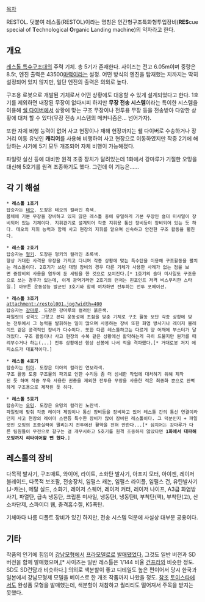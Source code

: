 [[목차]]

RESTOL. 덧붙여 레스톨(RESTOL)이라는 명칭은 인간형구조특화형투입장비('''RES'''cue special of '''T'''echnological '''O'''rganic '''L'''anding machine)의 약자라고 한다.

== 개요 ==
[[레스톨 특수구조대]]의 주력 기체. 총 5기가 존재한다. 사이즈는 전고 6.05m이며 중량은 8.5t, 엔진 출력은 43500[[마력]]이라는 설정. 어떤 방식의 엔진을 탑재했는 지까지는 딱히 설정되어 있지 않지만, 일단 엔진의 출력은 의외로 높다.

구조용 로봇으로 개발된 기체로서 어떤 상황에도 대응할 수 있게 설계되었다고 한다. 1호기를 제외하면 내장된 무장이 없다시피 하지만 '''무장 전송 시스템'''이라는 특이한 시스템을 이용해  [[쉘 다이버]]에서 상황에 맞는 구조 무장이나 전투용 무장 등을 전송받아 다양한 상황에 대처 할 수 있다(무장 전송 시스템의 메커니즘은... 넘어가자).

또한 자체 비행 능력이 없어 사고 현장이나 재해 현장까지는 쉘 다이버로 수송하거나 장거리 이동 유닛인 '''캐리어'''를 사용해 비행하여 사고 현장으로 이동하였지만 작중 2기에 해당하는 시기에 5기 모두 개조되어 자체 비행이 가능해졌다.

파일럿 실신 등에 대비한 원격 조종 장치가 달려있는데 1화에서 강마루가 기절한 오밍을 대신해 5호기를 원격 조종하기도 했다.
그런데 이 기능은......  

== 각 기 해설 ==
 * '''레스톨 1호기'''
 탑승자는 [[테오]]. 도장은 테오의 컬러인 흑색.
 몸체에 기본 무장을 장비하고 있지 않은 레스톨 중에 유일하게 기본 무장인 숄더 미사일이 장비되어 있는 기체이다. 지휘관기로 설계되어 각종 지휘용 통신 장비등이 장비되어 있는 듯 하다. 테오의 지휘 능력과 함께 사고 현장의 지휘를 맡으며 신속하고 안전한 구조 활동을 펼친다.

 * '''레스톨 2호기'''
 탑승자는 [[펑키]]. 도장은 펑키의 컬러인 초록색.
 항상 거대한 사격용 무장을 가지고 다니며 각종 상황에 맞는 특수탄을 이용해 구조활동을 펼치는 레스톨이다. 2호기가 쓰던 대형 장비의 경우 다른 기체가 사용한 사례가 없는 점을 보면 중장비의 사용을 염두에 둔 세팅을 한 것으로 보여진다.[* 1호기의 숄더 미사일도 구조용으로 쓰는 경우가 있는데, 이게 광역기라면 2호기의 런처는 핀포인트 저격 비스무리한 스타일.] 아무튼 운동성능 발군인 3호기와 함께 여차하면 전투하는 전투 포메이션.

 * '''레스톨 3호기'''
 attachment:/restol001.jpg?width=400
 탑승자는 [[강마루]]. 도장은 강마루의 컬러인 붉은색.
 파일럿의 성격도 그렇고 본디 운동성에 초점을 맞춘 기체로 구조 활동 보단 각종 상황에 맞는 전투에서 그 능력을 발휘하는 일이 많으며 사용하는 장비 또한 화염 방사기나 레이저 블레이드 같은 공격적인 장비가 다수이다. 또한 다른 레스톨하고는 다르게 양 어깨에 부스터가 달려있다. 구조 활동이나 사고 현장의 수복 같은 상황에선 활약하는게 극히 드물지만 뭔가를 때려부수거나 하는(...) 전투 상황에선 항상 선봉에 나서 적을 격파했다.[* 거대로봇 저지 에피소드가 대표적이다.]

 * '''레스톨 4호기'''
 탑승자는 [[미아]]. 도장은 미아의 컬러인 연보라색.
 구조 활동 도중 구조물의 파괴로 인한 수리등 좀 더 섬세한 작업에 대처하기 위해 제작된 듯 하며 작중 쭈욱 사용한 권총을 제외한 전투용 무장을 사용한 적은 최종화 뿐으로 완벽하게 구조용으로 제작된 듯 하다.

 * '''레스톨 5호기'''
 탑승자는 [[오밍]]. 도장은 오밍의 컬러인 노란색.
 파일럿에 맞춰 각종 레이더 제밍이나 통신 장비등을 장비하고 있어 레스톨 간의 통신 연결이라던지 사고 현장의 레이더 스캔등 특수한 장비가 많이 장비된 레스톨이다. 그 덕분인지 + 파일럿인 오밍의 조종실력이 딸리는지 전투에선 활약을 전혀 안한다...[* 심지어는 강마루가 다른 팀원들이 무전으로 갈구는 걸 개무시하고 5호기를 원격 조종하지 않았다면 '''1화에서 대파해 오밍까지 리타이어할 뻔 했다.''']

== 레스톨의 장비 ==
다목적 발사기, 구조매트, 와이어, 라이트, 소화탄 발사기, 아포지 모터, 아이젠, 레이저 블레이드, 다목적 보조팔, 전송장치, 임펄스 캐논, 임펄스 라이플, 임펄스 건, 유탄발사기(J-캐논), 메탈 실드, 소화기, 레이저 스퀘어, 레이저 커터, 레이저 나이프, A3급 화염방사기, 파열탄, 급속 냉동탄, 크립톤 미사일, 냉동탄Ⅰ, 냉동탄Ⅱ, 부착탄(액), 부착탄(고), 산소차단제, 스파이더 웹, 충격흡수젤, K5폭탄.

기체마다 나름 디폴트 장비가 있긴 하지만, 전송 시스템 덕분에 사실상 대부분 공용이다.

== 기타 ==
작품의 인기에 힘입어 [[강남모형]]에서 [[프라모델]]로로 [http://thefans.kr/technote7/board.php?board=galgunpla&page=6&sort=hit&command=body&no=768&PHPSESSID=b94ecbbefa278a7c72a1f3f5f3c4c85e 발매됐었다.] 그것도 일반 버전과 SD버전을 함께 발매했으며,[* 사이즈는 일반 레스톨은 1/144 비율 [[건프라]]와 비슷한 정도. SD도 SD건담과 비슷하다.] 의외로 색분할이 좋고 디테일도 높은 편이어서 당시 한국과 일본에서 강남모형제 모델을 베이스로 한 개조 작품까지 나왔을 정도. [http://egloos.zum.com/neoadam/v/2692586 참조] [[토이스타]]에서도 완성품 모형을 발매했는데, 색분할이 처참하고 퀄리티도 떨어져서 주목을 받지는 못했다.
